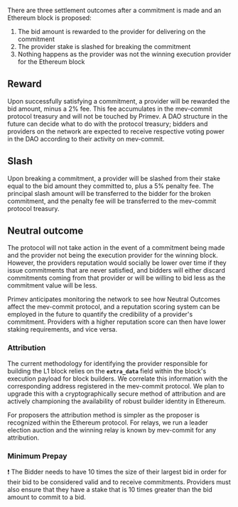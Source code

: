
There are three settlement outcomes after a commitment is made and an Ethereum block is proposed:

1. The bid amount is rewarded to the provider for delivering on the commitment
2. The provider stake is slashed for breaking the commitment
3. Nothing happens as the provider was not the winning execution provider for the Ethereum block

## Reward
Upon successfully satisfying a commitment, a provider will be rewarded the bid amount, minus a 2% fee. This fee accumulates in the mev-commit protocol treasury and will not be touched by Primev. A DAO structure in the future can decide what to do with the protocol treasury; bidders and providers on the network are expected to receive respective voting power in the DAO according to their activity on mev-commit.

## Slash
Upon breaking a commitment, a provider will be slashed from their stake equal to the bid amount they committed to, plus a 5% penalty fee. The principal slash amount will be transferred to the bidder for the broken commitment, and the penalty fee will be transferred to the mev-commit protocol treasury.

## Neutral outcome
The protocol will not take action in the event of a commitment being made and the provider not being the execution provider for the winning block. However, the providers reputation would socially be lower over time if they issue commitments that are never satisfied, and bidders will either discard commitments coming from that provider or will be willing to bid less as the commitment value will be less. 

Primev anticipates monitoring the network to see how Neutral Outcomes affect the mev-commit protocol, and a reputation scoring system can be employed in the future to quantify the credibility of a provider's commitment. Providers with a higher reputation score can then have lower staking requirements, and vice versa.

### Attribution
The current methodology for identifying the provider responsible for building the L1 block relies on the **`extra_data`** field within the block's execution payload for block builders. We correlate this
information with the corresponding address registered in the mev-commit protocol. We plan to upgrade this with a cryptographically secure method of attribution and are actively championing the availability of robust builder identity in Ethereum.

For proposers the attribution method is simpler as the proposer is recognized within the Ethereum protocol. For relays, we run a leader election auction and the winning relay is known by mev-commit for any attribution.

### Minimum Prepay

❗ The Bidder needs to have 10 times the size of their largest bid in order for their bid to be considered valid and to receive commitments. Providers must also ensure that they have a stake that is 10 times greater than the bid amount to commit to a bid.
